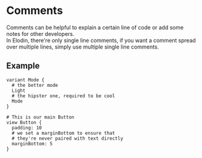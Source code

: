 

# Comments

Comments can be helpful to explain a certain line of code or add some notes for other developers.<br />
In Elodin, there're only single line comments, if you want a comment spread over multiple lines, simply use multiple single line comments.

## Example

```elodin
variant Mode {
  # the better mode
  Light
  # the hipster one, required to be cool
  Mode
}

# This is our main Button
view Button {
  padding: 10
  # we set a marginBottom to ensure that
  # they're never paired with text directly
  marginBottom: 5
}
```
